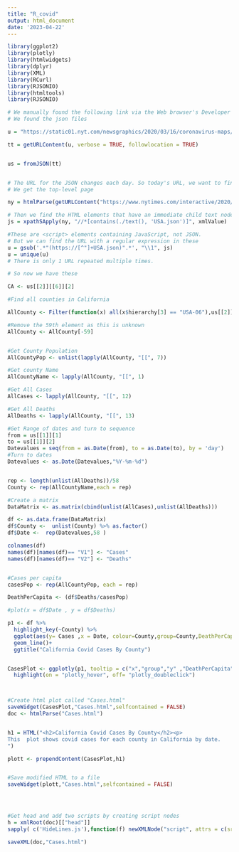 ```yaml
---
title: "R_covid"
output: html_document
date: '2023-04-22'
---
```


```r

library(ggplot2)
library(plotly)
library(htmlwidgets)
library(dplyr)
library(XML)
library(RCurl)
library(RJSONIO)
library(htmltools)
library(RJSONIO)

# We manually found the following link via the Web browser's Developer Tools in the Network tab.
# We found the json files

u = "https://static01.nyt.com/newsgraphics/2020/03/16/coronavirus-maps/a3c88fc852744c0bdb9ff9ee092cc5db785705d6/data/timeseries/en/USA.json"

tt = getURLContent(u, verbose = TRUE, followlocation = TRUE)


us = fromJSON(tt)


# The URL for the JSON changes each day. So today's URL, we want to find it in the current day's page.
# We get the top-level page

ny = htmlParse(getURLContent("https://www.nytimes.com/interactive/2020/us/coronavirus-us-cases.html?action=click&module=Top%20Stories&pgtype=Homepage"))

# Then we find the HTML elements that have an immediate child text node that contains the string USA.json.
js = xpathSApply(ny, "//*[contains(./text(), 'USA.json')]", xmlValue)

#These are <script> elements containing JavaScript, not JSON.
# But we can find the URL with a regular expression in these
u = gsub('.*"(https://[^"]+USA.json)".*', "\\1", js)
u = unique(u)
# There is only 1 URL repeated multiple times.

# So now we have these

CA <- us[[2]][[6]][2]

#Find all counties in California

AllCounty <- Filter(function(x) all(x$hierarchy[3] == "USA-06"),us[[2]])

#Remove the 59th element as this is unknown
AllCounty <- AllCounty[-59]


#Get County Population
AllCountyPop <- unlist(lapply(AllCounty, "[[", 7))

#Get county Name
AllCountyName <- lapply(AllCounty, "[[", 1)

#Get All Cases
AllCases <- lapply(AllCounty, "[[", 12)

#Get All Deaths
AllDeaths <- lapply(AllCounty, "[[", 13)

#Get Range of dates and turn to sequence
from = us[[1]][1]
to = us[[1]][2]
Datevalues = seq(from = as.Date(from), to = as.Date(to), by = 'day')
#Turn to dates
Datevalues <- as.Date(Datevalues,"%Y-%m-%d")


rep <- length(unlist(AllDeaths))/58 
County <- rep(AllCountyName,each = rep)

#Create a matrix
DataMatrix <- as.matrix(cbind(unlist(AllCases),unlist(AllDeaths))) 

df <- as.data.frame(DataMatrix)
df$County <-  unlist(County) %>% as.factor()
df$Date <-  rep(Datevalues,58 )

colnames(df)
names(df)[names(df)== "V1"] <- "Cases"
names(df)[names(df)== "V2"] <- "Deaths"


#Cases per capita
casesPop <- rep(AllCountyPop, each = rep)

DeathPerCapita <- (df$Deaths/casesPop)
```

```r

#plot(x = df$Date , y = df$Deaths)

p1 <- df %>%
  highlight_key(~County) %>%
  ggplot(aes(y= Cases ,x = Date, colour=County,group=County,DeathPerCapita =DeathPerCapita,Deaths = Deaths ))+
  geom_line()+
  ggtitle("California Covid Cases By County")


CasesPlot <- ggplotly(p1, tooltip = c("x","group","y" ,"DeathPerCapita","Deaths")) %>%
  highlight(on = "plotly_hover", off= "plotly_doubleclick")



#Create html plot called "Cases.html"
saveWidget(CasesPlot,"Cases.html",selfcontained = FALSE)
doc <- htmlParse("Cases.html")


h1 = HTML("<h2>California Covid Cases By County</h2><p>
This  plot shows covid cases for each county in California by date.
")

plott <- prependContent(CasesPlot,h1)


#Save modified HTML to a file
saveWidget(plott,"Cases.html",selfcontained = FALSE)




#Get head and add two scripts by creating script nodes
h = xmlRoot(doc)[["head"]]
sapply( c('HideLines.js'),function(f) newXMLNode("script", attrs = c(src = f), parent = h))

saveXML(doc,"Cases.html")


```

